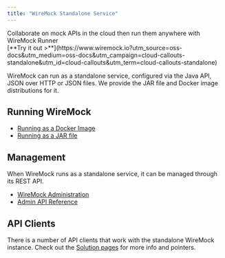 ```yaml
---
title: "WireMock Standalone Service"
---
```




<CloudCallout title="Try WireMock Cloud" icon="rocket">
    Collaborate on mock APIs in the cloud then run them anywhere with WireMock Runner<br/>
    [**Try it out >**](https://www.wiremock.io?utm_source=oss-docs&utm_medium=oss-docs&utm_campaign=cloud-callouts-standalone&utm_id=cloud-callouts&utm_term=cloud-callouts-standalone)
</CloudCallout>

WireMock can run as a standalone service,
configured via the Java API, JSON over HTTP or JSON files.
We provide the JAR file and Docker image distributions for it.

## Running WireMock

- [Running as a Docker Image](docker/)
- [Running as a JAR file](java-jar/)

## Management

When WireMock runs as a standalone service, it can be managed through its REST API.

- [WireMock Administration](administration/)
- [Admin API Reference](./admin-api-reference/)

## API Clients

There is a number of API clients that work with the standalone WireMock instance.
Check out the [Solution pages](../) for more info and pointers.

